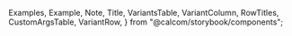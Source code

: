 
  Examples,
  Example,
  Note,
  Title,
  VariantsTable,
  VariantColumn,
  RowTitles,
  CustomArgsTable,
  VariantRow,
} from "@calcom/storybook/components";


<Meta title="UI/Button" component={Button} />

<Title title="Buttons" suffix="Brief" subtitle="Version 2.0 — Last Update: 22 Aug 2022" />

## Definition

Button are clickable elements that initiates user actions. Labels in the button guide users to what action will occur when the user interacts with it.

## Structure

<CustomArgsTable of={Button} />

<Examples
  title="Button style"
  footnote={
    <ul>
      <li>Primary: Signals most important actions at any given point in the application.</li>
      <li>Secondary: Gives visual weight to actions that are important</li>
      <li>Minimal: Used for actions that we want to give very little significance to</li>
    </ul>
  }>
  <Example title="Primary">
    <Button className="sb-fake-pseudo--focus">Button text</Button>
  </Example>
  <Example title="Secondary">
    <Button color="secondary">Button text</Button>
  </Example>
  <Example title="Minimal">
    <Button color="minimal">Button text</Button>
  </Example>
</Examples>

<Examples title="State">
  <Example title="Default">
    <Button>Button text</Button>
  </Example>
  <Example title="Hover">
    <Button className="sb-pseudo--hover">Button text</Button>
  </Example>
  <Example title="Focus">
    <Button className="sb-pseudo--focus">Button text</Button>
  </Example>
  <Example title="Disabled">
    <Button disabled>Button text</Button>
  </Example>
  <Example title="Loading">
    <Button loading>Button text</Button>
  </Example>
</Examples>

<Examples title="Icons">
  <Example title="Default">
    <Button>Button text</Button>
  </Example>
  <Example title="Icon left">
    <Button StartIcon={Plus}>Button text</Button>
  </Example>
  <Example title="Icon right">
    <Button EndIcon={Plus}>Button text</Button>
  </Example>
</Examples>

<Examples title="Icons">
  <Example title="Icon Normal">
    <Button StartIcon={X} variant="icon" size="base" color="minimal"></Button>
  </Example>
  <Example title="Icon Small">
    <Button StartIcon={X} variant="icon" size="sm" color="minimal"></Button>
  </Example>
  <Example title="Icon Loading">
    <Button StartIcon={X} variant="icon" size="sm" color="minimal" loading></Button>
  </Example>
</Examples>

## Anatomy

Button are clickable elements that initiates user actions. Labels in the button guide users to what action will occur when the user interacts with it.

## Usage

<Note>In general, there should be only one Primary button in any application context</Note>
<Note>
  Aim to use maximum 2 words for the button label. Button size can be flexible based on the visual hierarchy
  and devices.{" "}
</Note>
<Note>Hover state variant for Mobile button is an option for assistive device.</Note>

<Title offset title="Buttons" suffix="Variants" />

<Canvas>
  <Story name="All variants">
    <VariantsTable titles={["Primary", "Secondary", "Minimal", "Destructive", "Icon"]} columnMinWidth={150}>
      <VariantRow variant="Default">
        <Button>Button text</Button>
        <Button color="secondary">Button text</Button>
        <Button color="minimal">Button text</Button>
        <Button color="destructive">Button text</Button>
        <Button color="destructive" variant="icon" StartIcon={X}></Button>
      </VariantRow>
      <VariantRow variant="Hover">
        <Button className="sb-pseudo--hover">Button text</Button>
        <Button className="sb-pseudo--hover" color="secondary">
          Button text
        </Button>
        <Button className="sb-pseudo--hover" color="minimal">
          Button text
        </Button>
        <Button className="sb-pseudo--hover" color="destructive">
          Button text
        </Button>
        <Button className="sb-pseudo--hover" color="destructive" variant="icon" StartIcon={X}></Button>
      </VariantRow>
      <VariantRow variant="Focus">
        <Button className="sb-pseudo--focus">Button text</Button>
        <Button className="sb-pseudo--focus" color="secondary">
          Button text
        </Button>
        <Button className="sb-pseudo--focus" color="minimal">
          Button text
        </Button>
        <Button className="sb-pseudo--focus" color="destructive">
          Button text
        </Button>
        <Button className="sb-pseudo--focus" color="destructive" variant="icon" StartIcon={X}></Button>
      </VariantRow>
      <VariantRow variant="Loading">
        <Button loading>Button text</Button>
        <Button loading color="secondary">
          Button text
        </Button>
        <Button loading color="minimal">
          Button text
        </Button>
        <Button loading color="destructive">
          Button text
        </Button>
        <Button loading color="destructive" variant="icon" StartIcon={X}></Button>
      </VariantRow>
      <VariantRow variant="Disabled">
        <Button disabled>Button text</Button>
        <Button disabled color="secondary">
          Button text
        </Button>
        <Button disabled color="minimal">
          Button text
        </Button>
        <Button disabled color="destructive">
          Button text
        </Button>
        <Button disabled color="minimal" variant="icon" StartIcon={X}></Button>
      </VariantRow>
    </VariantsTable>
  </Story>
  <Story
    name="Button Playground"
    args={{
      color: "primary",
      size: "base",
      loading: false,
      disabled: false,
      children: "Button text",
      className: "",
    }}
    argTypes={{
      color: {
        control: {
          type: "inline-radio",
          options: ["primary", "secondary", "minimal", "destructive"],
        },
      },
      size: {
        control: {
          type: "inline-radio",
          options: ["base", "sm"],
        },
      },
      loading: {
        control: {
          type: "boolean",
        },
      },
      disabled: {
        control: {
          type: "boolean",
        },
      },
      children: {
        control: {
          type: "text",
        },
      },
      className: {
        control: {
          type: "inline-radio",
          options: ["", "sb-pseudo--hover", "sb-pseudo--focus"],
        },
      },
    }}>
    {({ color, size, loading, disabled, children, className }) => (
      <VariantsTable titles={["Light & Dark Modes"]} columnMinWidth={150}>
        <VariantRow variant="Button">
          <Button
            color={color}
            size={size}
            variant="default"
            loading={loading}
            disabled={disabled}
            className={className}>
            {children}
          </Button>
        </VariantRow>
      </VariantsTable>
    )}
  </Story>
</Canvas>
